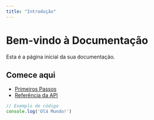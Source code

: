 ```yaml
---
title: "Introdução"
---
```


# Bem-vindo à Documentação

Esta é a página inicial da sua documentação.

## Comece aqui

- [Primeiros Passos](/getting-started)
- [Referência da API](/api)

```js
// Exemplo de código
console.log('Olá Mundo!')
